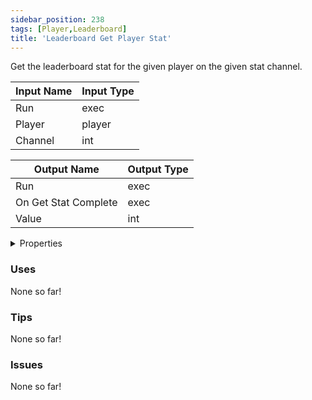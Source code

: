 ```yaml
---
sidebar_position: 238
tags: [Player,Leaderboard]
title: 'Leaderboard Get Player Stat'
---
```


Get the leaderboard stat for the given player on the given stat channel.



<IChip uuid="12cf9781-1e1b-4e59-a783-c7214b66be8a"/>

| Input Name | Input Type |
|-----------|-----------|
| Run | exec |
| Player | player |
| Channel | int |

| Output Name | Output Type |
|-----------|-----------|
| Run | exec |
| On Get Stat Complete | exec |
| Value | int |


<details>
  <summary>Properties</summary>
  <div>
    <div>
    <table>
      <thead>
        <tr>
          <th>Is beta required?</th>
          <th>No</th>
        </tr>
        <tr>
          <th>Is this chip a trolling risk?</th>
          <th>No</th>
        </tr>
        <tr>
          <th>Is this chip a role assignment risk?</th>
          <th>No</th>
        </tr>
        <tr>
          <th>Chip UUID</th>
          <th>12cf9781-1e1b-4e59-a783-c7214b66be8a</th>
        </tr>
        <tr>
          <th>Room availability</th>
          <th>Available everywhere</th>
        </tr>
      </thead>
    </table>
    </div>
  </div>
</details>

### Uses

None so far!

### Tips

None so far!

### Issues

None so far!